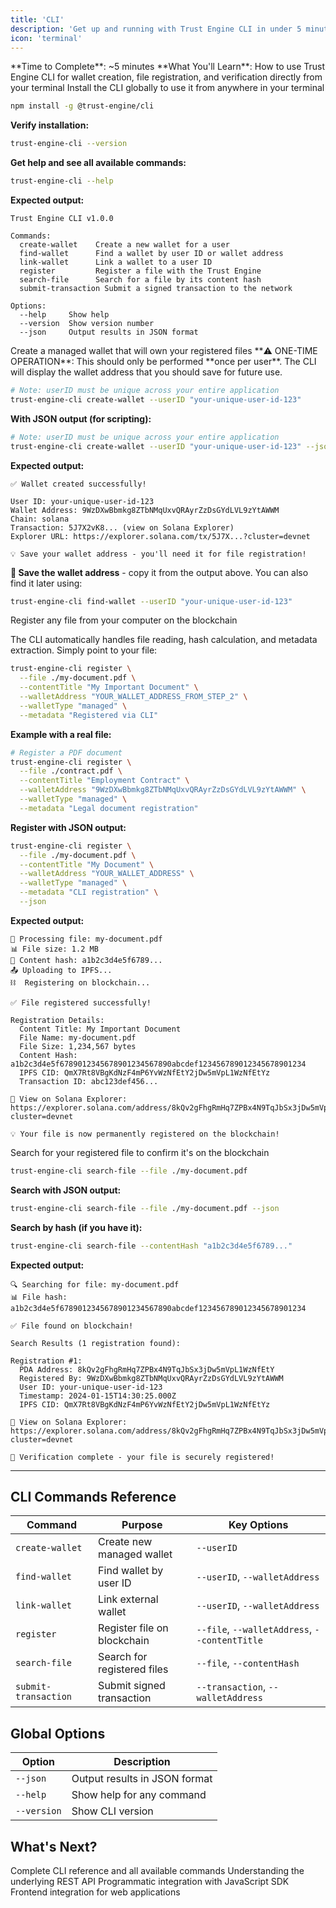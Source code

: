 ```yaml
---
title: 'CLI'
description: 'Get up and running with Trust Engine CLI in under 5 minutes. Perfect for automation, scripting, and quick file registration from the command line.'
icon: 'terminal'
---
```


<Info>
**Time to Complete**: ~5 minutes  
**What You'll Learn**: How to use Trust Engine CLI for wallet creation, file registration, and verification directly from your terminal
</Info>

<Steps>
<Step title="Install the Trust Engine CLI">
Install the CLI globally to use it from anywhere in your terminal
    
```bash
npm install -g @trust-engine/cli
```

**Verify installation:**
```bash
trust-engine-cli --version
```

**Get help and see all available commands:**
```bash
trust-engine-cli --help
```

**Expected output:**
```
Trust Engine CLI v1.0.0

Commands:
  create-wallet    Create a new wallet for a user
  find-wallet      Find a wallet by user ID or wallet address
  link-wallet      Link a wallet to a user ID
  register         Register a file with the Trust Engine
  search-file      Search for a file by its content hash
  submit-transaction Submit a signed transaction to the network

Options:
  --help     Show help
  --version  Show version number
  --json     Output results in JSON format
```

</Step>

<Step title="Create a Wallet">
Create a managed wallet that will own your registered files

<Warning>
**⚠️ ONE-TIME OPERATION**: This should only be performed **once per user**. The CLI will display the wallet address that you should save for future use.
</Warning>

```bash
# Note: userID must be unique across your entire application
trust-engine-cli create-wallet --userID "your-unique-user-id-123"
```

**With JSON output (for scripting):**
```bash
# Note: userID must be unique across your entire application
trust-engine-cli create-wallet --userID "your-unique-user-id-123" --json
```

**Expected output:**
```
✅ Wallet created successfully!

User ID: your-unique-user-id-123
Wallet Address: 9WzDXwBbmkg8ZTbNMqUxvQRAyrZzDsGYdLVL9zYtAWWM
Chain: solana
Transaction: 5J7X2vK8... (view on Solana Explorer)
Explorer URL: https://explorer.solana.com/tx/5J7X...?cluster=devnet

💡 Save your wallet address - you'll need it for file registration!
```

**💾 Save the wallet address** - copy it from the output above. You can also find it later using:
```bash
trust-engine-cli find-wallet --userID "your-unique-user-id-123"
```

</Step>

<Step title="Register a File">
Register any file from your computer on the blockchain

The CLI automatically handles file reading, hash calculation, and metadata extraction. Simply point to your file:

```bash
trust-engine-cli register \
  --file ./my-document.pdf \
  --contentTitle "My Important Document" \
  --walletAddress "YOUR_WALLET_ADDRESS_FROM_STEP_2" \
  --walletType "managed" \
  --metadata "Registered via CLI"
```

**Example with a real file:**
```bash
# Register a PDF document
trust-engine-cli register \
  --file ./contract.pdf \
  --contentTitle "Employment Contract" \
  --walletAddress "9WzDXwBbmkg8ZTbNMqUxvQRAyrZzDsGYdLVL9zYtAWWM" \
  --walletType "managed" \
  --metadata "Legal document registration"
```

**Register with JSON output:**
```bash
trust-engine-cli register \
  --file ./my-document.pdf \
  --contentTitle "My Document" \
  --walletAddress "YOUR_WALLET_ADDRESS" \
  --walletType "managed" \
  --metadata "CLI registration" \
  --json
```

**Expected output:**
```
📁 Processing file: my-document.pdf
📊 File size: 1.2 MB
🔐 Content hash: a1b2c3d4e5f6789...
📤 Uploading to IPFS...
⛓️  Registering on blockchain...

✅ File registered successfully!

Registration Details:
  Content Title: My Important Document
  File Name: my-document.pdf
  File Size: 1,234,567 bytes
  Content Hash: a1b2c3d4e5f6789012345678901234567890abcdef123456789012345678901234
  IPFS CID: QmX7Rt8VBgKdNzF4mP6YvWzNfEtY2jDw5mVpL1WzNfEtYz
  Transaction ID: abc123def456...
  
🔗 View on Solana Explorer:
https://explorer.solana.com/address/8kQv2gFhgRmHq7ZPBx4N9TqJbSx3jDw5mVpL1WzNfEtY?cluster=devnet

💡 Your file is now permanently registered on the blockchain!
```

</Step>

<Step title="Verify File Registration">
Search for your registered file to confirm it's on the blockchain

```bash
trust-engine-cli search-file --file ./my-document.pdf
```

**Search with JSON output:**
```bash
trust-engine-cli search-file --file ./my-document.pdf --json
```

**Search by hash (if you have it):**
```bash
trust-engine-cli search-file --contentHash "a1b2c3d4e5f6789..."
```

**Expected output:**
```
🔍 Searching for file: my-document.pdf
📊 File hash: a1b2c3d4e5f6789012345678901234567890abcdef123456789012345678901234

✅ File found on blockchain!

Search Results (1 registration found):

Registration #1:
  PDA Address: 8kQv2gFhgRmHq7ZPBx4N9TqJbSx3jDw5mVpL1WzNfEtY
  Registered By: 9WzDXwBbmkg8ZTbNMqUxvQRAyrZzDsGYdLVL9zYtAWWM
  User ID: your-unique-user-id-123
  Timestamp: 2024-01-15T14:30:25.000Z
  IPFS CID: QmX7Rt8VBgKdNzF4mP6YvWzNfEtY2jDw5mVpL1WzNfEtYz
  
🔗 View on Solana Explorer:
https://explorer.solana.com/address/8kQv2gFhgRmHq7ZPBx4N9TqJbSx3jDw5mVpL1WzNfEtY?cluster=devnet

🎉 Verification complete - your file is securely registered!
```

</Step>

</Steps>

---

## CLI Commands Reference

| Command | Purpose | Key Options |
|---------|---------|-------------|
| `create-wallet` | Create new managed wallet | `--userID` |
| `find-wallet` | Find wallet by user ID | `--userID`, `--walletAddress` |
| `link-wallet` | Link external wallet | `--userID`, `--walletAddress` |
| `register` | Register file on blockchain | `--file`, `--walletAddress`, `--contentTitle` |
| `search-file` | Search for registered files | `--file`, `--contentHash` |
| `submit-transaction` | Submit signed transaction | `--transaction`, `--walletAddress` |

## Global Options

| Option | Description |
|--------|-------------|
| `--json` | Output results in JSON format |
| `--help` | Show help for any command |
| `--version` | Show CLI version |

## What's Next?

<CardGroup cols={2}>
  <Card title="CLI Documentation" icon="terminal" href="/cli-reference">
    Complete CLI reference and all available commands
  </Card>
  
  <Card title="API Documentation" icon="book" href="/api-overview">
    Understanding the underlying REST API
  </Card>
  
  <Card title="SDK Guide" icon="box" href="/sdk-reference">
    Programmatic integration with JavaScript SDK
  </Card>
  
  <Card title="React Guide" icon="react" href="/quickstart-react">
    Frontend integration for web applications
  </Card>
</CardGroup>
